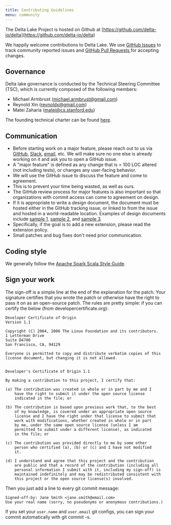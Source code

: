 ```yaml
---
title: Contributing Guidelines
menu: community
---
```


The Delta Lake Project is hosted on Github at [https://github.com/delta-io/delta](https://github.com/delta-io/delta)

We happily welcome contributions to Delta Lake. We use [GitHub Issues](https://github.com/delta-io/delta/issues/) to track community reported issues and [GitHub Pull Requests ](https://github.com/delta-io/delta/pulls/) for accepting changes.

## Governance

Delta lake governance is conducted by the Technical Steering Committee (TSC), which is currently composed of the following members:

- Michael Armbrust (michael.armbrust@gmail.com)
- Reynold Xin (reynoldx@gmail.com)
- Matei Zaharia (matei@cs.stanford.edu)

The founding technical charter can be found [here](https://github.com/delta-io/delta/blob/master/delta-charter.pdf).

## Communication

- Before starting work on a major feature, please reach out to us via [GitHub](https://github.com/delta-io/delta/issues), [Slack](https://dbricks.co/delta-users-slack), [email](https://groups.google.com/g/delta-users), etc. We will make sure no one else is already working on it and ask you to open a GitHub issue.
- A "major feature" is defined as any change that is > 100 LOC altered (not including tests), or changes any user-facing behavior.
- We will use the GitHub issue to discuss the feature and come to agreement.
- This is to prevent your time being wasted, as well as ours.
- The GitHub review process for major features is also important so that organizations with commit access can come to agreement on design.
- If it is appropriate to write a design document, the document must be hosted either in the GitHub tracking issue, or linked to from the issue and hosted in a world-readable location. Examples of design documents include [sample 1](https://docs.google.com/document/d/16S7xoAmXpSax7W1OWYYHo5nZ71t5NvrQ-F79pZF6yb8), [sample 2](https://docs.google.com/document/d/1MJhmW_H7doGWY2oty-I78vciziPzBy_nzuuB-Wv5XQ8), and [sample 3](https://docs.google.com/document/d/19CU4eJuBXOwW7FC58uSqyCbcLTsgvQ5P1zoPOPgUSpI).
- Specifically, if the goal is to add a new extension, please read the extension policy.
- Small patches and bug fixes don't need prior communication.

## Coding style

We generally follow the [Apache Spark Scala Style Guide](https://spark.apache.org/contributing.html).

## Sign your work

The sign-off is a simple line at the end of the explanation for the patch. Your signature certifies that you wrote the patch or otherwise have the right to pass it on as an open-source patch. The rules are pretty simple: if you can certify the below (from developercertificate.org):

```
Developer Certificate of Origin
Version 1.1

Copyright (C) 2004, 2006 The Linux Foundation and its contributors.
1 Letterman Drive
Suite D4700
San Francisco, CA, 94129

Everyone is permitted to copy and distribute verbatim copies of this
license document, but changing it is not allowed.


Developer's Certificate of Origin 1.1

By making a contribution to this project, I certify that:

(a) The contribution was created in whole or in part by me and I
    have the right to submit it under the open source license
    indicated in the file; or

(b) The contribution is based upon previous work that, to the best
    of my knowledge, is covered under an appropriate open source
    license and I have the right under that license to submit that
    work with modifications, whether created in whole or in part
    by me, under the same open source license (unless I am
    permitted to submit under a different license), as indicated
    in the file; or

(c) The contribution was provided directly to me by some other
    person who certified (a), (b) or (c) and I have not modified
    it.

(d) I understand and agree that this project and the contribution
    are public and that a record of the contribution (including all
    personal information I submit with it, including my sign-off) is
    maintained indefinitely and may be redistributed consistent with
    this project or the open source license(s) involved.
```

Then you just add a line to every git commit message:

```
Signed-off-by: Jane Smith <jane.smith@email.com>
Use your real name (sorry, no pseudonyms or anonymous contributions.)
```

If you set your `user.name` and `user.email` git configs, you can sign your commit automatically with git commit -s.
